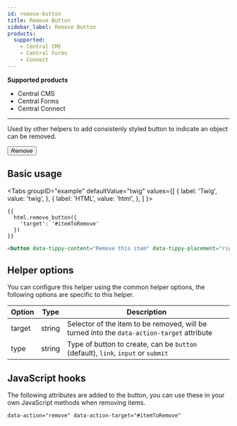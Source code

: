 ```yaml
---
id: remove-button
title: Remove Button
sidebar_label: Remove Button
products:
  supported:
    - Central CMS
    - Central Forms
    - Connect
---
```


<div className="product-support">
  <strong>Supported products</strong>
  <ul>
    <li className="product-support--supported"><FontAwesomeIcon icon="fa-solid fa-check-circle" /> Central CMS</li>
    <li className="product-support--supported"><FontAwesomeIcon icon="fa-solid fa-check-circle" /> Central Forms</li>
    <li className="product-support--supported"><FontAwesomeIcon icon="fa-solid fa-check-circle" /> Central Connect</li>
  </ul>
</div>

----

Used by other helpers to add consistenly styled button to indicate an object can be removed. 

<div className="d-example">
  <button data-tippy-content="Remove this item" data-tippy-placement="right" type="button" data-action="remove" data-action-target="#itemToRemove" className="btn remove-button"><i className="icon-remove-sign"><span className="hide">Remove</span></i></button>
</div>

## Basic usage

<Tabs
  groupID="example"
  defaultValue="twig"
  values={[
    { label: 'Twig', value: 'twig', },
    { label: 'HTML', value: 'html', },
  ]
}>
<TabItem value="twig">

```twig
{{
  html.remove_button({
    'target': '#itemToRemove'
  })
}}
```

</TabItem>
<TabItem value="html">

```html
<button data-tippy-content="Remove this item" data-tippy-placement="right" type="button" data-action="remove" data-action-target="#itemToRemove" class="btn  remove-button"><i class="icon-remove-sign"><span class="hide">Remove</span></i></button>
```

</TabItem>
</Tabs>

## Helper options

You can configure this helper using the common helper options, the following options are specific to this helper.

| Option | Type | Description |
| ------ | ---- | ----------- |
| target | string | Selector of the item to be removed, will be turned into the `data-action-target` attribute |
| type | string | Type of button to create, can be `button` (default), `link`, `input` or `submit` |

## JavaScript hooks

The following attributes are added to the button, you can use these in your own JavaScript methods when removing items.

```html
data-action="remove" data-action-target="#itemToRemove"
```